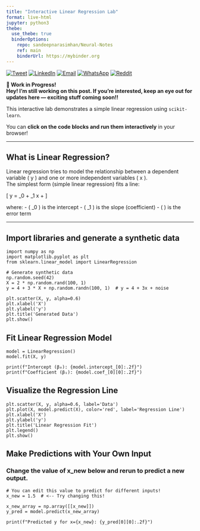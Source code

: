 ```yaml
---
title: "Interactive Linear Regression Lab"
format: live-html
jupyter: python3
thebe:
  use_thebe: true
  binderOptions:
    repo: sandeepnarasimhan/Neural-Notes
    ref: main
    binderUrl: https://mybinder.org
---
```

[![Tweet](https://img.shields.io/badge/Tweet-Share_on_Twitter-1DA1F2?logo=twitter)](https://twitter.com/intent/tweet?text=Check%20out%20this%20post!&url=https%3A%2F%2Fsandeepnarasimhan.github.io%2FNeural-Notes%2Fposts%2FVenvs.html)
[![LinkedIn](https://img.shields.io/badge/Share-LinkedIn-blue?logo=linkedin)](https://www.linkedin.com/sharing/share-offsite/?url=https%3A%2F%2Fsandeepnarasimhan.github.io%2FNeural-Notes%2Fposts%2FVenvs.html)
[![Email](https://img.shields.io/badge/Email-Share_via_Email-red?logo=gmail)](mailto:?subject=Interesting%20Post&body=Check%20out%20this%20blog%20post%3A%20https%3A%2F%2Fsandeepnarasimhan.github.io%2FNeural-Notes%2Fposts%2FVenvs.html)
[![WhatsApp](https://img.shields.io/badge/WhatsApp-Share-25D366?logo=whatsapp&logoColor=white)](https://api.whatsapp.com/send?text=Check%20out%20this%20blog%20post%3A%20https%3A%2F%2Fsandeepnarasimhan.github.io%2FNeural-Notes%2Fposts%2FVenvs.html)
[![Reddit](https://img.shields.io/badge/Reddit-Share-orange?logo=reddit)](https://www.reddit.com/submit?url=https%3A%2F%2Fsandeepnarasimhan.github.io%2FNeural-Notes%2Fposts%2FVenvs.html&title=Virtual%20Environments)


::: {.callout-warning icon="🛠️" .bg-yellow-100 .border-yellow-500 .text-yellow-800}
**🚧 Work in Progress!**  
**Hey! I’m still working on this post. If you’re interested, keep an eye out for updates here — exciting stuff coming soon!!**
:::

This interactive lab demonstrates a simple linear regression using `scikit-learn`.

You can **click on the code blocks and run them interactively** in your browser!

---

## What is Linear Regression?

Linear regression tries to model the relationship between a dependent variable \( y \) and one or more independent variables \( x \).  
The simplest form (simple linear regression) fits a line:

\[
y = \beta_0 + \beta_1 x + \epsilon
\]

where:
- \( \beta_0 \) is the intercept
- \( \beta_1 \) is the slope (coefficient)
- \( \epsilon \) is the error term

---

## Import libraries and generate a synthetic data
```pyodide
import numpy as np
import matplotlib.pyplot as plt
from sklearn.linear_model import LinearRegression

# Generate synthetic data
np.random.seed(42)
X = 2 * np.random.rand(100, 1)
y = 4 + 3 * X + np.random.randn(100, 1)  # y = 4 + 3x + noise

plt.scatter(X, y, alpha=0.6)
plt.xlabel('X')
plt.ylabel('y')
plt.title('Generated Data')
plt.show()
```

## Fit Linear Regression Model
```pyodide
model = LinearRegression()
model.fit(X, y)

print(f"Intercept (β₀): {model.intercept_[0]:.2f}")
print(f"Coefficient (β₁): {model.coef_[0][0]:.2f}")
```

## Visualize the Regression Line
```pyodide
plt.scatter(X, y, alpha=0.6, label='Data')
plt.plot(X, model.predict(X), color='red', label='Regression Line')
plt.xlabel('X')
plt.ylabel('y')
plt.title('Linear Regression Fit')
plt.legend()
plt.show()
```

## Make Predictions with Your Own Input
### Change the value of x_new below and rerun to predict a new output.
```pyodide
# You can edit this value to predict for different inputs!
x_new = 1.5  # <-- Try changing this!

x_new_array = np.array([[x_new]])
y_pred = model.predict(x_new_array)

print(f"Predicted y for x={x_new}: {y_pred[0][0]:.2f}")
```